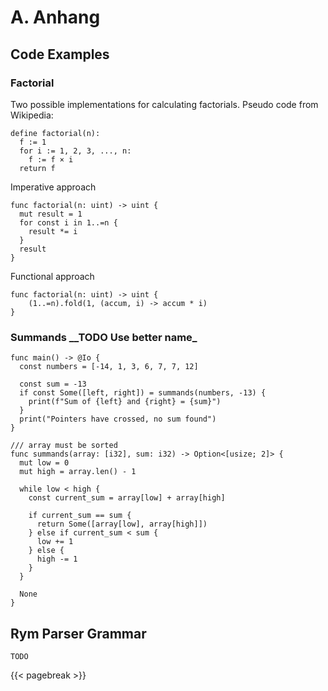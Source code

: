 <!-- # A. Appendix {.unnumbered} -->
# A. Anhang {.unnumbered}

## Code Examples

### Factorial

Two possible implementations for calculating factorials.
Pseudo code from Wikipedia:
```
define factorial(n):
  f := 1
  for i := 1, 2, 3, ..., n:
    f := f × i
  return f
```

Imperative approach
```rym
func factorial(n: uint) -> uint {
  mut result = 1
  for const i in 1..=n {
    result *= i
  }
  result
}
```

Functional approach
```rym
func factorial(n: uint) -> uint {
	(1..=n).fold(1, (accum, i) -> accum * i)
}
```

### Summands __TODO Use better name_

```rym
func main() -> @Io {
  const numbers = [-14, 1, 3, 6, 7, 7, 12]

  const sum = -13
  if const Some([left, right]) = summands(numbers, -13) {
    print(f"Sum of {left} and {right} = {sum}")
  }
  print("Pointers have crossed, no sum found")
}

/// array must be sorted
func summands(array: [i32], sum: i32) -> Option<[usize; 2]> {
  mut low = 0
  mut high = array.len() - 1

  while low < high {
    const current_sum = array[low] + array[high]

    if current_sum == sum {
      return Some([array[low], array[high]])
    } else if current_sum < sum {
      low += 1
    } else {
      high -= 1
    }
  }

  None
}
```

## Rym Parser Grammar

```
TODO
```

{{< pagebreak >}}
